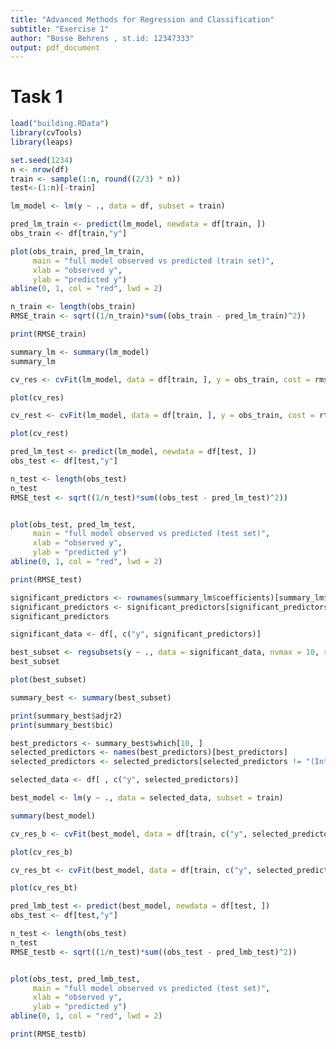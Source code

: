 ```yaml
---
title: "Advanced Methods for Regression and Classification"
subtitle: "Exercise 1"
author: "Bosse Behrens , st.id: 12347333"
output: pdf_document
---
```

# Task 1
```r
load("building.RData")
library(cvTools)
library(leaps)
```

```r
set.seed(1234)
n <- nrow(df)
train <- sample(1:n, round((2/3) * n))
test<-(1:n)[-train]

lm_model <- lm(y ~ ., data = df, subset = train)

pred_lm_train <- predict(lm_model, newdata = df[train, ])
obs_train <- df[train,"y"]

plot(obs_train, pred_lm_train,
     main = "full model observed vs predicted (train set)", 
     xlab = "observed y", 
     ylab = "predicted y")
abline(0, 1, col = "red", lwd = 2)

n_train <- length(obs_train)
RMSE_train <- sqrt((1/n_train)*sum((obs_train - pred_lm_train)^2))

print(RMSE_train)

summary_lm <- summary(lm_model)
summary_lm
```








```r
cv_res <- cvFit(lm_model, data = df[train, ], y = obs_train, cost = rmspe, K = 5, R = 100)
```
```r
plot(cv_res)
```
```r
cv_rest <- cvFit(lm_model, data = df[train, ], y = obs_train, cost = rtmspe, K = 5, R = 100)
```
```r
plot(cv_rest)
```
```r
pred_lm_test <- predict(lm_model, newdata = df[test, ])
obs_test <- df[test,"y"]

n_test <- length(obs_test)
n_test
RMSE_test <- sqrt((1/n_test)*sum((obs_test - pred_lm_test)^2))


plot(obs_test, pred_lm_test,
     main = "full model observed vs predicted (test set)", 
     xlab = "observed y", 
     ylab = "predicted y")
abline(0, 1, col = "red", lwd = 2)

print(RMSE_test)
```
```r
significant_predictors <- rownames(summary_lm$coefficients)[summary_lm$coefficients[, "Pr(>|t|)"] < 0.1]
significant_predictors <- significant_predictors[significant_predictors != "(Intercept)"]
significant_predictors

significant_data <- df[, c("y", significant_predictors)]

best_subset <- regsubsets(y ~ ., data = significant_data, nvmax = 10, really.big = TRUE)
best_subset
```
```r
plot(best_subset)
```
```r
summary_best <- summary(best_subset)

print(summary_best$adjr2)
print(summary_best$bic)
```
```r
best_predictors <- summary_best$which[10, ]
selected_predictors <- names(best_predictors)[best_predictors]
selected_predictors <- selected_predictors[selected_predictors != "(Intercept)"]
```
```r
selected_data <- df[ , c("y", selected_predictors)]

best_model <- lm(y ~ ., data = selected_data, subset = train)

summary(best_model)
```
```r
cv_res_b <- cvFit(best_model, data = df[train, c("y", selected_predictors)], y = obs_train, cost = rmspe, K = 5, R = 100)
```
```r
plot(cv_res_b)
```
```r
cv_res_bt <- cvFit(best_model, data = df[train, c("y", selected_predictors)], y = obs_train, cost = rtmspe, K = 5, R = 100)
```
```r
plot(cv_res_bt)
```
```r
pred_lmb_test <- predict(best_model, newdata = df[test, ])
obs_test <- df[test,"y"]

n_test <- length(obs_test)
n_test
RMSE_testb <- sqrt((1/n_test)*sum((obs_test - pred_lmb_test)^2))


plot(obs_test, pred_lmb_test,
     main = "full model observed vs predicted (test set)", 
     xlab = "observed y", 
     ylab = "predicted y")
abline(0, 1, col = "red", lwd = 2)

print(RMSE_testb)
```


